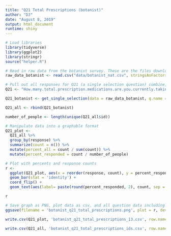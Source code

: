 ```yaml
---
title: "Q21 Total Prescriptions (botanist)"
author: "DJ"
date: "August 8, 2019"
output: html_document
runtime: shiny
---
```


```r
# Load libraries
library(tidyverse)
library(ggplot2)
library(stringr)
source("helper.R")
```

```r
# Read in raw data from the botanist survey. These are the files downloaded from survey monkey saved as a .csv
raw_data_botanist <- read.csv("data/botanist_nat.csv", stringsAsFactors = FALSE)
```
  
```r
# Pull out all responses for Q21 (a single selection question) combine, then determine 'question n'
Q21 <- "How.many.total.prescription.medications.are.you.currently.taking...Please.insert.number."

Q21_botanist <- get_single_selection(data = raw_data_botanist, q.name = Q21)

Q21_all <- rbind(Q21_botanist)

number_of_people <- length(unique(Q21_all$id))
```

```r
# Manipulate data into a graphable format
Q21_plot <- 
  Q21_all %>%
  group_by(response) %>%
  summarize(count = n()) %>%
  mutate(percent_all = count / sum(count)) %>%
  mutate(percent_responded = count / number_of_people)
```

```r
# Plot with percents and response counts
r <- 
  ggplot(Q21_plot, aes(x = reorder(response, count), y = percent_responded)) +
  geom_bar(stat = 'identity') +
  coord_flip() +
  geom_text(aes(label= paste(round(percent_responded, 2), count, sep = "***")))

r
```

```r
# Save graph as PNG, plot data as csv, and all question data including response IDs as csv (save question n and N at end of plot file as "_x.x")
ggsave(filename = 'botanist_q21_total_prescriptions.png', plot = r, device = 'png')

write.csv(Q21_plot, 'botanist_q21_total_prescriptions_13.csv', row.names = FALSE)

write.csv(Q21_all, 'botanist_q21_total_prescriptions_ids.csv', row.names = FALSE)
```
